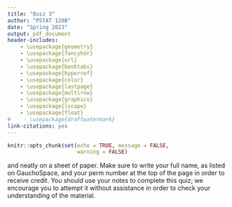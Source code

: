 ```yaml
---
title: "Quiz 3"
author: "PSTAT 120B"
date: "Spring 2023"
output: pdf_document
header-includes:
    - \usepackage{geometry}
    - \usepackage{fancyhdr}
    - \usepackage{url}
    - \usepackage{booktabs}
    - \usepackage{hyperref}
    - \usepackage{color}
    - \usepackage{lastpage}
    - \usepackage{multirow}
    - \usepackage{graphicx}
    - \usepackage{lscape}
    - \usepackage{float}
#    - \usepackage{draftwatermark}
link-citations: yes
---
```


```r
knitr::opts_chunk$set(echo = TRUE, message = FALSE,
                      warning = FALSE)
```

```{=tex}
\pagestyle{fancy}
\lhead{Spring 2023}
\chead{}
\rhead{Quiz 2}
\lfoot{}
\cfoot{\small \thepage}
\rfoot{}
```
\section*{Instructions:}

\textsc{Write clearly} and neatly on a sheet of paper. Make sure to write your full name, as listed on GauchoSpace, and your perm number at the top of the page in order to receive credit. You should \textbf{try not to} use your notes to complete this quiz; we encourage you to attempt it without assistance in order to check your understanding of the material.

\section*{Problem:}

```{=tex}
\begin{enumerate}

\item Let $Y_1, Y_2, ..., Y_5$ be a random sample of size $5$ from a normal population with a mean of $0$ and a variance of $1$, and let $\bar{Y} = \frac{1}{5}\sum_{i=1}^5Y_i$. Let $Y_6$ be another independent observation drawn from the same population.

For each of the following functions of these random variables, what are their distributions? How do you know/why?

\begin{enumerate}

\item $W = \sum_{i=1}^5 Y_i^2$.

Students should recognize that each $Y_i$ follows a standard normal distribution (a normal distribution with mean of $0$ and variance of $1$). That means that $W$ is the sum of $5$ squared standard normal variables. Per Homework 1 problem 2a, we derived that a single squared standard normal follows a chi-square distribution with $1$ degree of freedom, or $\eta = 1$. In Homework 1 problem 3, we derived that the sum of two squared standard normals follows a chi-square distribution with $\eta = 2$. Therefore, the sum of five squared standard normals will follow a chi-square distribution with $\eta = 5$.

Students could also cite Theorem 7.2, which states this result more generally.

Either way, $W \sim \chi^2(5)$.

\item $U = \sum_{i=1}^5\left(Y_i - \bar{Y}\right)^2$.

The easiest way to find this distribution is to note that here, $\sigma^2 = 1$ and $n = 5$. We proved in class that $\frac{(n - 1)S^2}{\sigma^2}$, which is equal to $\frac{\sum_{i=1}^n\left(Y_i - \bar{Y}\right)^2}{\sigma^2}$, is distributed chi-squared with $\eta = n - 1$. Students could also cite Theorem 7.3 for this proof.

Here, this means that $U \sim \chi^2(4)$. 

\item $V = U + Y_6^2$.

We now know that $U \sim \chi^2(4)$. $Y_6$ is another standard normal random variable, so $Y_6^2 \sim \chi^2(1)$ (again per Homework 1, problem 2a). Then we know that $Y_6$ is \textbf{independent} of the other $5$, meaning it is independent of $U$, so we have the sum of two chi-squared random variables. The moment-generating function of a sum of independent random variables is the product of their individual moment-generating functions. That means the distribution of $V$ is chi-squared with $4 + 1 = 5$ degrees of freedom.

In other words, $V \sim \chi^2(5)$.

\item $R = 5\bar{Y}^2 + Y_6^2$.

We know a few things going in, namely: $Y_6$ and $\bar{Y}$ are independent, and $Y_6^2 \sim \chi^2(1)$. We just need to find the distribution of $5\bar{Y}^2$.

We also know that the distribution of the sample mean, $\bar{Y}$, is $N(\mu, \frac{\sigma^2}{n})$, and here $\mu = 0$, $\sigma^2 = 1$, and $n = 5$. That means that $\bar{Y} \sim N\left(0, \frac{1}{5}\right)$. We know that $\frac{(\bar{Y} - \mu)\sqrt{n}}{\sigma^2} \sim N(0, 1)$, or, in this case, $\frac{(\bar{Y} - 0)\sqrt{5}}{1} = \bar{Y}\sqrt{5} \sim N(0, 1)$. Finally, that means that $\left(\bar{Y}\sqrt{5}\right)^2$ is a squared standard normal, so $5\bar{Y}^2 \sim \chi^2(1)$.

Therefore, we have the sum of two independent random variables, each distributed chi-square with one degree of freedom, so the result is: $R \sim \chi^2(2)$.

\end{enumerate}
\end{enumerate}
```
